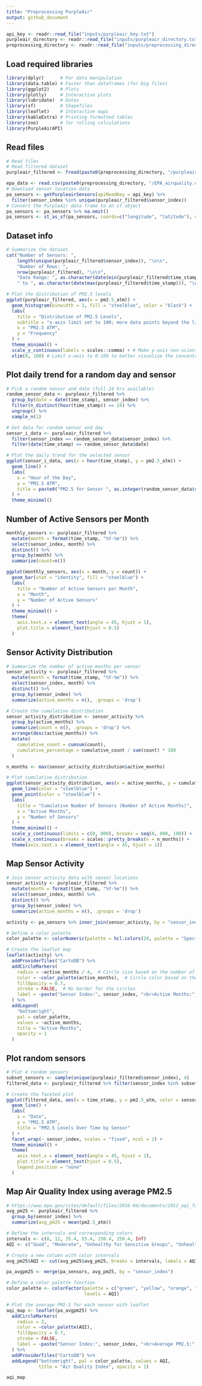 ```yaml
---
title: "Preprocessing PurpleAir"
output: github_document
---
```


```r
api_key <- readr::read_file("inputs/purpleair_key.txt")
purpleair_directory <- readr::read_file("inputs/purpleair_directory.txt")
preprocessing_directory <- readr::read_file("inputs/preprocessing_directory.txt")
```

## Load required libraries

```r
library(dplyr)      # For data manipulation
library(data.table) # Faster than dataframes (for big files)
library(ggplot2)    # Plots
library(plotly)     # Interactive plots
library(lubridate)  # Dates
library(sf)         # Shapefiles
library(leaflet)    # Interactive maps
library(kableExtra) # Printing formatted tables
library(zoo)        # for rolling calculations
library(PurpleAirAPI)
```

## Read files

```r
# Read files
# Read filtered dataset
purpleair_filtered <- fread(paste0(preprocessing_directory, "/purpleair_filtered_2018-2019.csv"))

epa_data <- read.csv(paste0(preprocessing_directory, "/EPA_airquality.csv"))
# Download sensor location data
pa_sensors <- getPurpleairSensors(apiReadKey = api_key) %>% 
  filter(sensor_index %in% unique(purpleair_filtered$sensor_index))
# Convert the PurpleAir data frame to an sf object
pa_sensors <- pa_sensors %>% na.omit() 
pa_sensors <- st_as_sf(pa_sensors, coords=c("longitude", "latitude"), crs = 4326)
```

## Dataset info

```r
# Summarize the dataset
cat("Number of Sensors: ",
    length(unique(purpleair_filtered$sensor_index)), "\n\n",
    "Number of Rows: ",
    nrow(purpleair_filtered), "\n\n",
    "Date Range: ", as.character(date(min(purpleair_filtered$time_stamp))),
    " to ", as.character(date(max(purpleair_filtered$time_stamp))), "\n")
```

```r
# Plot the distribution of PM2.5 levels
ggplot(purpleair_filtered, aes(x = pm2.5_atm)) +
  geom_histogram(binwidth = 1, fill = "steelblue", color = "black") +
  labs(
    title = "Distribution of PM2.5 Levels",
    subtitle = "x-axis limit set to 100; more data points beyond the limit",
    x = "PM2.5 ATM",
    y = "Frequency"
  ) +
  theme_minimal() +
  scale_y_continuous(labels = scales::comma) + # Make y-axis non-scientific
  xlim(0, 100) # Limit x-axis to 0-100 to better visualize the concentration
```

## Plot daily trend for a random day and sensor

```r
# Pick a random sensor and date (full 24 hrs available)
random_sensor_data <- purpleair_filtered %>%
  group_by(date = date(time_stamp), sensor_index) %>%
  filter(n_distinct(hour(time_stamp)) == 24) %>%
  ungroup() %>%
  sample_n(1)

# Get data for random sensor and day
sensor_i_data <- purpleair_filtered %>%
  filter(sensor_index == random_sensor_data$sensor_index) %>%
  filter(date(time_stamp) == random_sensor_data$date)

# Plot the daily trend for the selected sensor
ggplot(sensor_i_data, aes(x = hour(time_stamp), y = pm2.5_atm)) +
  geom_line() +
  labs(
    x = "Hour of the Day", 
    y = "PM2.5 ATM", 
    title = paste0("PM2.5 for Sensor ", as.integer(random_sensor_data$sensor_index), " on ", random_sensor_data$date)
  ) +
  theme_minimal()
```

## Number of Active Sensors per Month

```r
monthly_sensors <- purpleair_filtered %>%
  mutate(month = format(time_stamp, "%Y-%m")) %>%
  select(sensor_index, month) %>%
  distinct() %>%
  group_by(month) %>%
  summarize(count=n())

ggplot(monthly_sensors, aes(x = month, y = count)) +
  geom_bar(stat = "identity", fill = "steelblue") +
  labs(
    title = "Number of Active Sensors per Month",
    x = "Month",
    y = "Number of Active Sensors"
  ) +
  theme_minimal() +
  theme(
    axis.text.x = element_text(angle = 45, hjust = 1),
    plot.title = element_text(hjust = 0.5)
  )
```

## Sensor Activity Distribution

```r
# Summarize the number of active months per sensor
sensor_activity <- purpleair_filtered %>%
  mutate(month = format(time_stamp, "%Y-%m")) %>%
  select(sensor_index, month) %>%
  distinct() %>%
  group_by(sensor_index) %>%
  summarize(active_months = n(), .groups = 'drop')

# Create the cumulative distribution
sensor_activity_distribution <- sensor_activity %>%
  group_by(active_months) %>%
  summarize(count = n(), .groups = 'drop') %>%
  arrange(desc(active_months)) %>%
  mutate(
    cumulative_count = cumsum(count),
    cumulative_percentage = cumulative_count / sum(count) * 100
  )

n_months <- max(sensor_activity_distribution$active_months)

# Plot cumulative distribution
ggplot(sensor_activity_distribution, aes(x = active_months, y = cumulative_count)) +
  geom_line(color = "steelblue") +
  geom_point(color = "steelblue") +
  labs(
    title = "Cumulative Number of Sensors (Number of Active Months)",
    x = "Active Months",
    y = "Number of Sensors"
  ) +
  theme_minimal() +
  scale_y_continuous(limits = c(0, 800), breaks = seq(0, 800, 100)) +
  scale_x_continuous(breaks = scales::pretty_breaks(n = n_months)) +
  theme(axis.text.x = element_text(angle = 45, hjust = 1))
```

## Map Sensor Activity

```r
# Join sensor activity data with sensor locations
sensor_activity <- purpleair_filtered %>%
  mutate(month = format(time_stamp, "%Y-%m")) %>%
  select(sensor_index, month) %>%
  distinct() %>%
  group_by(sensor_index) %>%
  summarize(active_months = n(), .groups = 'drop')

activity <- pa_sensors %>% inner_join(sensor_activity, by = "sensor_index")

# Define a color palette
color_palette <- colorNumeric(palette = hcl.colors(24, palette = "Spectral"), domain = activity$active_months)

# Create the leaflet map
leaflet(activity) %>%
  addProviderTiles("CartoDB") %>%
  addCircleMarkers(
    radius = ~active_months / 4,  # Circle size based on the number of active months
    color = ~color_palette(active_months),  # Circle color based on the number of active months
    fillOpacity = 0.7,
    stroke = FALSE,  # No border for the circles
    label = ~paste("Sensor Index:", sensor_index, "<br>Active Months:", active_months)
  ) %>%
  addLegend(
    "bottomright", 
    pal = color_palette, 
    values = ~active_months, 
    title = "Active Months", 
    opacity = 1
  )
```

## Plot random sensors

```r

# Plot 4 random sensors
subset_sensors <- sample(unique(purpleair_filtered$sensor_index), 4)
filtered_data <- purpleair_filtered %>% filter(sensor_index %in% subset_sensors)

# Create the faceted plot
ggplot(filtered_data, aes(x = time_stamp, y = pm2.5_atm, color = sensor_index)) +
  geom_line() +
  labs(
    x = "Date", 
    y = "PM2.5 ATM", 
    title = "PM2.5 Levels Over Time by Sensor"
  ) +
  facet_wrap(~ sensor_index, scales = "fixed", ncol = 2) +
  theme_minimal() +
  theme(
    axis.text.x = element_text(angle = 45, hjust = 1),
    plot.title = element_text(hjust = 0.5),
    legend.position = "none"
  )
```

## Map Air Quality Index using average PM2.5
```r
# https://www.epa.gov/sites/default/files/2016-04/documents/2012_aqi_factsheet.pdf
avg_pm25 <- purpleair_filtered %>%
  group_by(sensor_index) %>%
  summarize(avg_pm25 = mean(pm2.5_atm))

# Define the intervals and corresponding colors
intervals <- c(0, 12, 35.4, 55.4, 150.4, 250.4, Inf)
AQI <- c("Good", "Moderate", "Unhealthy for Sensitive Groups", "Unhealthy", "Very Unhealthy", "Hazardous")

# Create a new column with color intervals
avg_pm25$AQI <- cut(avg_pm25$avg_pm25, breaks = intervals, labels = AQI, include.lowest = TRUE)

pa_avgpm25 <- merge(pa_sensors, avg_pm25, by = "sensor_index")

# Define a color palette function
color_palette <- colorFactor(palette = c("green", "yellow", "orange", "red", "deeppink3", "darkred"), 
                             levels = AQI)

# Plot the average PM2.5 for each sensor with leaflet
aqi_map <- leaflet(pa_avgpm25) %>%
  addCircleMarkers(
    radius = 2, 
    color = ~color_palette(AQI), 
    fillOpacity = 0.7, 
    stroke = FALSE,
    label = ~paste("Sensor Index:", sensor_index, "<br>Average PM2.5:", round(avg_pm25, 2), "<br>AQI:", AQI)
  ) %>%
  addProviderTiles("CartoDB") %>%
  addLegend("bottomright", pal = color_palette, values = AQI, 
            title = "Air Quality Index", opacity = 1) 

aqi_map
```
